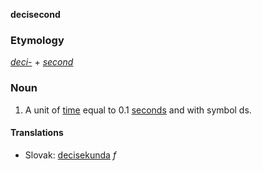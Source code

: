 '''decisecond'''

===Etymology===

''[[deci-]]'' + ''[[second]]''

===Noun===

#A unit of [[time]] equal to 0.1 [[second]]s and with symbol ds.

==== Translations ====
*Slovak: [[decisekunda]] ''f''